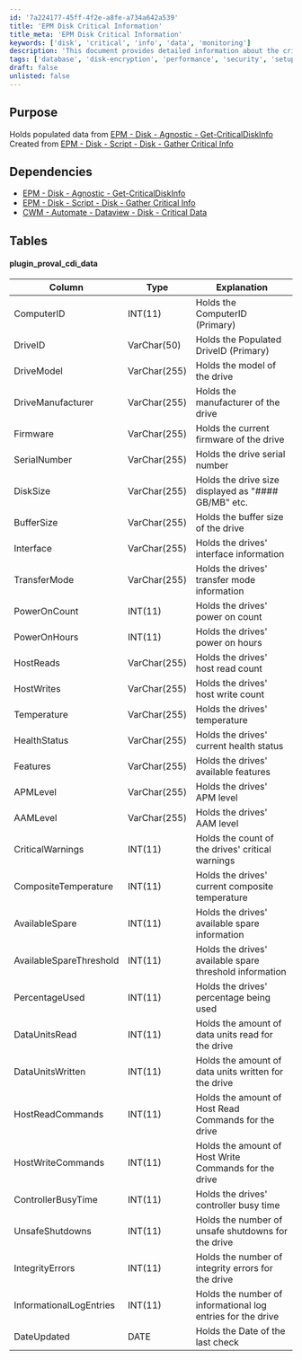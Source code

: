 ```yaml
---
id: '7a224177-45ff-4f2e-a8fe-a734a642a539'
title: 'EPM Disk Critical Information'
title_meta: 'EPM Disk Critical Information'
keywords: ['disk', 'critical', 'info', 'data', 'monitoring']
description: 'This document provides detailed information about the critical data collected from disk drives using the EPM Disk Agnostic Get-CriticalDiskInfo script. It outlines the dependencies, structure of the data tables, and the specific attributes recorded for each disk, ensuring effective monitoring and management of disk health and performance.'
tags: ['database', 'disk-encryption', 'performance', 'security', 'setup']
draft: false
unlisted: false
---
```

## Purpose

Holds populated data from [EPM - Disk - Agnostic - Get-CriticalDiskInfo](https://proval.itglue.com/DOC-5078775-9354506)  
Created from [EPM - Disk - Script - Disk - Gather Critical Info](https://proval.itglue.com/DOC-5078775-9371128)  

## Dependencies

- [EPM - Disk - Agnostic - Get-CriticalDiskInfo](https://proval.itglue.com/DOC-5078775-9354506)  
- [EPM - Disk - Script - Disk - Gather Critical Info](https://proval.itglue.com/DOC-5078775-9371128)  
- [CWM - Automate - Dataview - Disk - Critical Data](https://proval.itglue.com/DOC-5078775-9374639)  

## Tables

#### plugin_proval_cdi_data

| Column                     | Type           | Explanation                                      |
|---------------------------|----------------|--------------------------------------------------|
| ComputerID                | INT(11)        | Holds the ComputerID (Primary)                  |
| DriveID                   | VarChar(50)    | Holds the Populated DriveID (Primary)           |
| DriveModel                | VarChar(255)   | Holds the model of the drive                     |
| DriveManufacturer          | VarChar(255)   | Holds the manufacturer of the drive              |
| Firmware                  | VarChar(255)   | Holds the current firmware of the drive          |
| SerialNumber              | VarChar(255)   | Holds the drive serial number                    |
| DiskSize                  | VarChar(255)   | Holds the drive size displayed as "#### GB/MB" etc. |
| BufferSize                | VarChar(255)   | Holds the buffer size of the drive               |
| Interface                 | VarChar(255)   | Holds the drives' interface information          |
| TransferMode              | VarChar(255)   | Holds the drives' transfer mode information      |
| PowerOnCount              | INT(11)        | Holds the drives' power on count                 |
| PowerOnHours              | INT(11)        | Holds the drives' power on hours                 |
| HostReads                 | VarChar(255)   | Holds the drives' host read count                |
| HostWrites                | VarChar(255)   | Holds the drives' host write count               |
| Temperature               | VarChar(255)   | Holds the drives' temperature                    |
| HealthStatus              | VarChar(255)   | Holds the drives' current health status          |
| Features                  | VarChar(255)   | Holds the drives' available features             |
| APMLevel                  | VarChar(255)   | Holds the drives' APM level                      |
| AAMLevel                  | VarChar(255)   | Holds the drives' AAM level                      |
| CriticalWarnings           | INT(11)        | Holds the count of the drives' critical warnings |
| CompositeTemperature       | INT(11)        | Holds the drives' current composite temperature   |
| AvailableSpare            | INT(11)        | Holds the drives' available spare information    |
| AvailableSpareThreshold    | INT(11)        | Holds the drives' available spare threshold information |
| PercentageUsed            | INT(11)        | Holds the drives' percentage being used          |
| DataUnitsRead             | INT(11)        | Holds the amount of data units read for the drive|
| DataUnitsWritten          | INT(11)        | Holds the amount of data units written for the drive |
| HostReadCommands          | INT(11)        | Holds the amount of Host Read Commands for the drive |
| HostWriteCommands         | INT(11)        | Holds the amount of Host Write Commands for the drive |
| ControllerBusyTime        | INT(11)        | Holds the drives' controller busy time           |
| UnsafeShutdowns           | INT(11)        | Holds the number of unsafe shutdowns for the drive |
| IntegrityErrors           | INT(11)        | Holds the number of integrity errors for the drive |
| InformationalLogEntries   | INT(11)        | Holds the number of informational log entries for the drive |
| DateUpdated               | DATE           | Holds the Date of the last check                 |












